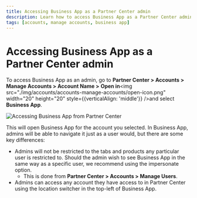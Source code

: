 ```yaml
---
title: Accessing Business App as a Partner Center admin
description: Learn how to access Business App as a Partner Center admin
tags: [accounts, manage accounts, business app]
---
```


# Accessing Business App as a Partner Center admin

To access Business App as an admin, go to **Partner Center > Accounts > Manage Accounts > Account Name >** **Open in**<img src="./img/accounts/accounts-manage-accounts/open-icon.png" width="20" height="20" style={{verticalAlign: 'middle'}} />and select **Business App**.

![Accessing Business App from Partner Center](./img/accounts/accounts-manage-accounts/business-app-access.png)

This will open Business App for the account you selected. In Business App, admins will be able to navigate it just as a user would, but there are some key differences:

* Admins will not be restricted to the tabs and products any particular user is restricted to. Should the admin wish to see Business App in the same way as a specific user, we recommend using the impersonate option.
  * This is done from **Partner Center > Accounts > Manage Users**.
* Admins can access any account they have access to in Partner Center using the location switcher in the top-left of Business App.